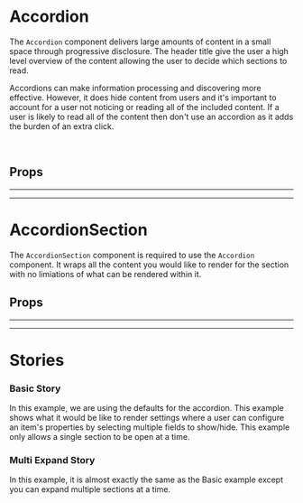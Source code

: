 
<Meta title="Components/Accordion" of={Accordion} />

# Accordion

<Canvas>
  <Story id="components-accordion--basic" />
</Canvas>

The `Accordion` component delivers large amounts of content in a small space through progressive disclosure. 
The header title give the user a high level overview of the content allowing the user to decide which sections to read.

Accordions can make information processing and discovering more effective. However, it does hide content from users and 
it's important to account for a user not noticing or reading all of the included content. If a user is likely to read 
all of the content then don't use an accordion as it adds the burden of an extra click.

<br />

## Props

<ArgsTable of={Accordion} />

<hr /><hr />

# AccordionSection

The `AccordionSection` component is required to use the `Accordion` component. It wraps all the content you would like to render for
the section with no limiations of what can be rendered within it.

## Props

<ArgsTable of={AccordionSection} />

<hr /><hr />

# Stories

### Basic Story

In this example, we are using the defaults for the accordion. This example shows what it would be like to render settings where 
a user can configure an item's properties by selecting multiple fields to show/hide. This example only allows a single section to
be open at a time.

<Canvas>
  <Story id="components-accordion--basic" />
</Canvas>

### Multi Expand Story

In this example, it is almost exactly the same as the Basic example except you can expand multiple sections at a time.

<Canvas>
  <Story id="components-accordion--multi" />
</Canvas>
